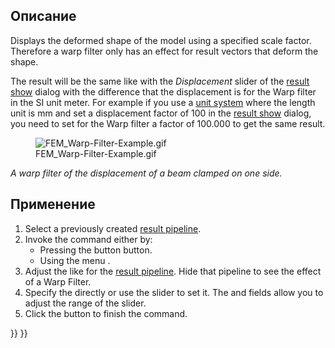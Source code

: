 <languages/>

<div class="mw-translate-fuzzy">
{{Docnav/ru
|[[FEM_PostPipelineFromResult/ru|Post Pipeline from result]]
|[[FEM_PostFilterClipScalar/ru|Post Create scalar clip filter]]
|[[FEM_Workbench/ru|FEM]]
|IconL=FEM_PostPipelineFromResult.svg
|IconR=FEM_PostFilterClipScalar.svg
|IconC=Workbench_FEM.svg
}}
</div>

<div class="mw-translate-fuzzy">
{{GuiCommand/ru
|Name=FEM PostFilterWarp
|Name/ru=FEM PostCreateWarpVectorFilter
|MenuLocation= Results → Wrap vector filter
|Workbenches=[[FEM_Workbench/ru|FEM]]
|Shortcut=
|SeeAlso=[[FEM_tutorial/ru|FEM tutorial]]
}}
</div>

<span id="Description"></span>
==Описание==

Displays the deformed shape of the model using a specified scale factor. Therefore a warp filter only has an effect for result vectors that deform the shape.

The result will be the same like with the ''Displacement'' slider of the [[FEM_ResultShow|result show]] dialog with the difference that the displacement is for the Warp filter in the SI unit meter. For example if you use a [[Preferences_Editor#Units|unit system]] where the length unit is mm and set a displacement factor of 100 in the [[FEM_ResultShow|result show]] dialog, you need to set for the Warp filter a factor of 100.000 to get the same result.

[[File:FEM_Warp-Filter-Example.gif]]

''A warp filter of the displacement of a beam clamped on one side.''

<span id="Usage"></span>
==Применение==

# Select a previously created [[FEM_PostPipelineFromResult|result pipeline]].
# Invoke the command either by:
#* Pressing the button {{Button|[[Image:FEM_PostFilterWarp.svg|16px]] '''Warp filter'''}} button.
#* Using the menu {{MenuCommand|Results → [[Image:FEM_PostFilterWarp.svg|16px]] Warp filter}}.
# Adjust the {{MenuCommand|Result display options}} like for the [[FEM_PostPipelineFromResult|result pipeline]]. Hide that pipeline to see the effect of a Warp Filter.
# Specify the {{MenuCommand|Warp factor}} directly or use the slider to set it. The {{MenuCommand|Min warp}} and {{MenuCommand|Max warp}} fields allow you to adjust the range of the slider.
# Click the {{Button|OK}} button to finish the command.


<div class="mw-translate-fuzzy">
{{Docnav/ru
|[[FEM_PostPipelineFromResult/ru|Post Pipeline from result]]
|[[FEM_PostFilterClipScalar/ru|Post Create scalar clip filter]]
|[[FEM_Workbench/ru|FEM]]
|IconL=FEM_PostPipelineFromResult.svg
|IconR=FEM_PostFilterClipScalar.svg
|IconC=Workbench_FEM.svg
}}
</div>

{{FEM Tools navi{{#translation:}}}}
{{Userdocnavi{{#translation:}}}}
{{clear}}